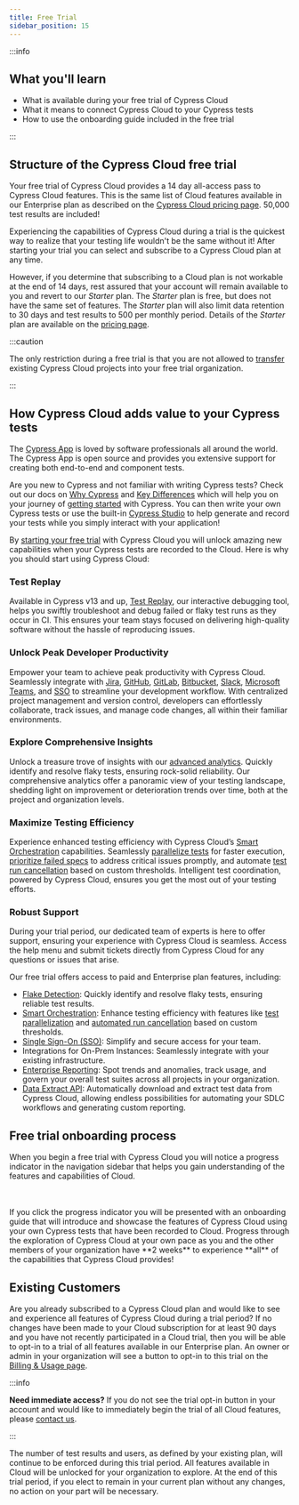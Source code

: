 ```yaml
---
title: Free Trial
sidebar_position: 15
---
```


:::info

## <Icon name="graduation-cap" /> What you'll learn

- What is available during your free trial of Cypress Cloud
- What it means to connect Cypress Cloud to your Cypress tests
- How to use the onboarding guide included in the free trial

:::

## Structure of the Cypress Cloud free trial

Your free trial of Cypress Cloud provides a 14 day all-access pass to Cypress Cloud features.
This is the same list of Cloud features available in our Enterprise plan as described on the
[Cypress Cloud pricing page](https://www.cypress.io/pricing). 50,000 test results are included!

Experiencing the capabilities of Cypress Cloud during a trial is the quickest way to realize
that your testing life wouldn't be the same without it! After starting your trial you can select
and subscribe to a Cypress Cloud plan at any time.

However, if you determine that subscribing to a Cloud plan is
not workable at the end of 14 days, rest assured that your account will remain available to you
and revert to our _Starter_ plan. The _Starter_ plan is free, but does not have the same
set of features. The _Starter_ plan will also limit data retention to 30 days and test results
to 500 per monthly period. Details of the _Starter_ plan are available on the
[pricing page](https://www.cypress.io/pricing).

:::caution

<Icon name="exclamation-triangle" /> The only restriction during a free trial is
that you are not allowed to [transfer](/cloud/account-management/projects#Transfer-ownership)
existing Cypress Cloud projects into your free trial organization.

:::

## How Cypress Cloud adds value to your Cypress tests

The [Cypress App](https://www.cypress.io/app#browser_testing) is loved by software professionals
all around the world. The Cypress App is open source and provides you extensive support for
creating both end-to-end and component tests.

Are you new to Cypress and not familiar with writing Cypress tests? Check out our docs on
[Why Cypress](/app/get-started/why-cypress) and
[Key Differences](/app/get-started/key-differences) which will help you on your journey
of [getting started](/app/get-started/installing-cypress) with Cypress. You can then write
your own Cypress tests or use the built-in [Cypress Studio](/app/references/cypress-studio)
to help generate and record your tests while you simply interact with your application!

By [starting your free trial](https://cloud.cypress.io/signup) with Cypress Cloud you will unlock
amazing new capabilities when your Cypress tests are recorded to the Cloud. Here is why you should
start using Cypress Cloud:

### Test Replay

Available in Cypress v13 and up, [Test Replay](/cloud/features/test-replay), our
interactive debugging tool, helps you swiftly troubleshoot and debug failed or flaky test runs as they
occur in CI. This ensures your team stays focused on delivering high-quality software without the
hassle of reproducing issues.

<DocsVideo
  title="Test Replay Product Demo"
  src="https://youtube.com/embed/vFLShoCM8pA"
/>

### Unlock Peak Developer Productivity

Empower your team to achieve peak productivity with Cypress Cloud. Seamlessly integrate with
[Jira](/cloud/integrations/jira), [GitHub](/cloud/integrations/source-control/github),
[GitLab](/cloud/integrations/source-control/gitlab),
[Bitbucket](/cloud/integrations/source-control/bitbucket),
[Slack](/cloud/integrations/slack), [Microsoft Teams](/cloud/integrations/teams), and
[SSO](/cloud/account-management/enterprise-sso) to streamline your development workflow.
With centralized project management and version control, developers can effortlessly collaborate,
track issues, and manage code changes, all within their familiar environments.

### Explore Comprehensive Insights

Unlock a treasure trove of insights with our [advanced analytics](/cloud/features/analytics/overview).
Quickly identify and resolve flaky tests, ensuring rock-solid reliability. Our comprehensive analytics
offer a panoramic view of your testing landscape, shedding light on improvement or deterioration
trends over time, both at the project and organization levels.

### Maximize Testing Efficiency

Experience enhanced testing efficiency with Cypress Cloud’s
[Smart Orchestration](/cloud/features/smart-orchestration/overview) capabilities.
Seamlessly [parallelize tests](/cloud/features/smart-orchestration/parallelization) for faster
execution, [prioritize failed specs](/cloud/features/smart-orchestration/spec-prioritization) to
address critical issues promptly, and automate
[test run cancellation](/cloud/features/smart-orchestration/run-cancellation) based on custom
thresholds. Intelligent test coordination, powered by Cypress Cloud, ensures you get the most out
of your testing efforts.

### Robust Support

During your trial period, our dedicated team of experts is here to offer support, ensuring your
experience with Cypress Cloud is seamless. Access the help menu and submit tickets directly from
Cypress Cloud for any questions or issues that arise.

Our free trial offers access to paid and Enterprise plan features, including:

- [Flake Detection](/cloud/features/flaky-test-management#Flake-Detection): Quickly identify and resolve
  flaky tests, ensuring reliable test results.
- [Smart Orchestration](/cloud/features/smart-orchestration/overview): Enhance testing efficiency with
  features like [test parallelization](/cloud/features/smart-orchestration/parallelization) and
  [automated run cancellation](/cloud/features/smart-orchestration/run-cancellation) based on custom
  thresholds.
- [Single Sign-On (SSO)](/cloud/account-management/enterprise-sso): Simplify and secure access
  for your team.
- Integrations for On-Prem Instances: Seamlessly integrate with your existing infrastructure.
- [Enterprise Reporting](/cloud/features/analytics/enterprise-reporting): Spot trends and anomalies,
  track usage, and govern your overall test suites across all projects in your organization.
- [Data Extract API](/cloud/integrations/data-extract-api): Automatically download and extract
  test data from Cypress Cloud, allowing endless possibilities for automating your SDLC workflows and
  generating custom reporting.

## Free trial onboarding process

When you begin a free trial with Cypress Cloud you will notice a progress indicator in the
navigation sidebar that helps you gain understanding of the features and capabilities of Cloud.

<DocsImage
  src="/img/cloud/get-started/free-trial/trial-progress-bar.jpg"
  alt="Free trial progress"
/>

<br />
<br />
If you click the progress indicator you will be presented with an onboarding
guide that will introduce and showcase the features of Cypress Cloud using your
own Cypress tests that have been recorded to Cloud. Progress through the
exploration of Cypress Cloud at your own pace as you and the other members of
your organization have **2 weeks** to experience **all** of the capabilities
that Cypress Cloud provides!

<DocsImage
  src="/img/cloud/get-started/free-trial/trial-ci-setup.jpg"
  alt="Free trial CI setup"
/>

## Existing Customers

Are you already subscribed to a Cypress Cloud plan and would like to see and experience
all features of Cypress Cloud during a trial period? If no changes have been
made to your Cloud subscription for at least 90 days and you have not recently participated
in a Cloud trial, then you will be able to opt-in to a trial of all features available in
our Enterprise plan. An owner or admin in your organization will see a button to opt-in to
this trial on the [Billing & Usage page](/cloud/account-management/billing-and-usage).

:::info

<Icon name="question-circle" color="green" /> **Need immediate access?** If you do
not see the trial opt-in button in your account and would like to immediately begin
the trial of all Cloud features, please [contact us](mailto:support@cypress.io).

:::

The number of test results and users, as defined by your existing plan, will continue to
be enforced during this trial period. All features available in Cloud will be
unlocked for your organization to explore. At the end of this trial period, if you elect to
remain in your current plan without any changes, no action on your part will be necessary.
